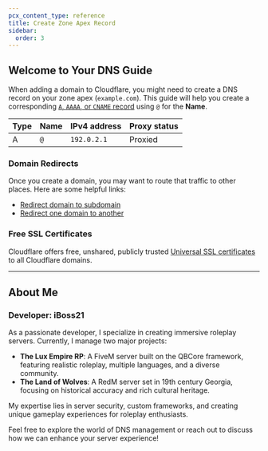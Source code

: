```yaml
---
pcx_content_type: reference
title: Create Zone Apex Record
sidebar:
  order: 3
---
```



## Welcome to Your DNS Guide

When adding a domain to Cloudflare, you might need to create a DNS record on your zone apex (`example.com`). This guide will help you create a corresponding [`A`, `AAAA`, or `CNAME` record](/dns/manage-dns-records/how-to/create-dns-records/) using `@` for the **Name**.

<Example>

| Type | Name | IPv4 address | Proxy status |
| ---- | ---- | ------------ | ------------ |
| A    | `@`  | `192.0.2.1`  | Proxied      |

</Example>

### Domain Redirects

Once you create a domain, you may want to route that traffic to other places. Here are some helpful links:
- [Redirect domain to subdomain](/fundamentals/setup/manage-domains/manage-subdomains/#redirect-the-apex-domain-to-a-subdomain)
- [Redirect one domain to another](/fundamentals/setup/manage-domains/redirect-domain/)

### Free SSL Certificates

Cloudflare offers free, unshared, publicly trusted [Universal SSL certificates](/ssl/edge-certificates/universal-ssl/) to all Cloudflare domains.

---

## About Me

<DeveloperCard>

### Developer: iBoss21
As a passionate developer, I specialize in creating immersive roleplay servers. Currently, I manage two major projects:
- **The Lux Empire RP**: A FiveM server built on the QBCore framework, featuring realistic roleplay, multiple languages, and a diverse community.
- **The Land of Wolves**: A RedM server set in 19th century Georgia, focusing on historical accuracy and rich cultural heritage.

My expertise lies in server security, custom frameworks, and creating unique gameplay experiences for roleplay enthusiasts.

</DeveloperCard>

Feel free to explore the world of DNS management or reach out to discuss how we can enhance your server experience!
